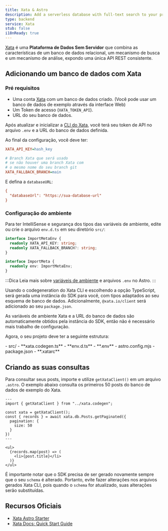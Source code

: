 ```yaml
---
title: Xata & Astro
description: Add a serverless database with full-text search to your project with Xata
type: backend
service: Xata
stub: false
i18nReady: true
---
```



[Xata](https://xata.io) é uma **Plataforma de Dados Sem Servidor** que combina as características de um banco de dados relacional, um mecanismo de busca e um mecanismo de análise, expondo uma única API REST consistente.

## Adicionando um banco de dados com Xata

### Pré requisitos

- Uma conta [Xata](https://app.xata.io/signin) com um banco de dados criado. (Você pode usar um banco de dados de exemplo através da interface Web)
- Um Token de acesso (`XATA_TOKEN_API`).
- URL do seu banco de dados.

Após atualizar e inicializar a [CLI do Xata](https://xata.io/docs/getting-started/installation), você terá seu token de API no arquivo `.env` e a URL do banco de dados definida.

Ao final da configuração, você deve ter:

```ini title=".env"
XATA_API_KEY=hash_key

# Branch Xata que será usado
# se não houver uma branch Xata com
# o mesmo nome do seu branch git
XATA_FALLBACK_BRANCH=main
```

E defina a `databaseURL`:

```ini title=".xatarc"
{
  "databaseUrl": "https://sua-database-url"
}
```

### Configuração do ambiente

Para ter IntelliSense e segurança dos tipos das variáveis de ambiente, edite ou crie o arquivo `env.d.ts` em seu diretório `src/`:

```ts title="src/env.d.ts"
interface ImportMetaEnv {
  readonly XATA_API_KEY: string;
  readonly XATA_FALLBACK_BRANCH?: string;
}

interface ImportMeta {
  readonly env: ImportMetaEnv;
}
```

:::Dica
Leia mais sobre [variáveis de ambiente](/en/guides/environment-variables/) e arquivos `.env` no Astro.
:::

Usando o codegeneration do Xata CLI e escolhendo a opção TypeScript, será gerada uma instância do SDK para você, com tipos adaptados ao seu esquema de banco de dados. Adicionalmente, `@xata.io/client` será adicionado ao seu `package.json`.

As variáveis de ambiente Xata e a URL do banco de dados são automaticamente obtidos pela instância do SDK, então não é necessário mais trabalho de configuração.

Agora, o seu projeto deve ter a seguinte estrutura:

<FileTree title="Project Structure">
- src/
  - **xata.codegen.ts**
  - **env.d.ts**
- **.env**
- astro.config.mjs
- package.json
- **.xatarc**
</FileTree>

## Criando as suas consultas

Para consultar seus posts, importe e utilize `getXataClient()` em um arquivo `.astro`. O exemplo abaixo consulta os primeiros 50 posts do banco de dados de exemplo do Xata.

```astro title="src/pages/blog/index.astro"
---
import { getXataClient } from "../xata.codegen";

const xata = getXataClient();
const { records } = await xata.db.Posts.getPaginated({
  pagination: {
    size: 50
  }
})
---

<ul>
  {records.map(post) => (
    <li>{post.title}</li>
  )}
</ul>
```
É importante notar que o SDK precisa de ser gerado novamente sempre que o seu `schema` é alterado. Portanto, evite fazer alterações nos arquivos gerados Xata CLI, pois quando o `schema` for atualizado, suas alterações serão substituídas.


## Recursos Oficiais
- [Xata Astro Starter](https://github.com/xataio/examples/tree/main/apps/starter-astro)
- [Xata Docs: Quick Start Guide](https://xata.io/docs/getting-started/quickstart-astro)
